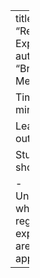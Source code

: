---
title: "Regular Expressions"
author: "Bryce Mecum"

Time slot: 30 minutes

Learning outcomes:
  
Students should:
  
- Understand when regular expressions are appropriate
- 
